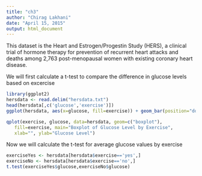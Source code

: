 ```yaml
---
title: "ch3"
author: "Chirag Lakhani"
date: "April 15, 2015"
output: html_document
---
```


This dataset is the Heart and Estrogen/Progestin Study (HERS), a clinical trial of hormone therapy for prevention of recurrent heart attacks and deaths among 2,763 post-menopausal women with existing coronary heart disease. 

We will first calculate a t-test to compare the difference in glucose levels based on excercise
```r
library(ggplot2)
hersdata <- read.delim("hersdata.txt")
head(hersdata[,c('glucose','exercise')])
ggplot(hersdata, aes(x=glucose, fill=exercise)) + geom_bar(position="dodge") + ggtitle("Distribution of glucose levels for both exercise groups")

qplot(exercise, glucose, data=hersdata, geom=c("boxplot"), 
   fill=exercise, main="Boxplot of Glucose Level by Exercise",
   xlab="", ylab="Glucose Level")

```

Now we will calculate the t-test for average glucose values by exercise 
```r
exerciseYes <- hersdata[hersdata$exercise=='yes',]
exerciseNo <- hersdata[hersdata$exercise=='no',]
t.test(exerciseYes$glucose,exerciseNo$glucose)
```